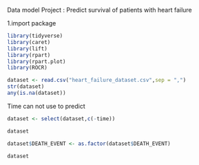 Data model Project : Predict survival of patients with heart failure

1.import package

```r
library(tidyverse)
library(caret)
library(lift)
library(rpart)
library(rpart.plot)
library(ROCR)
```

```r
dataset <- read.csv("heart_failure_dataset.csv",sep = ",")
str(dataset)
any(is.na(dataset))
```

Time can not use to predict

```r
dataset <- select(dataset,c(-time))

```

```r
dataset
```

```r
dataset$DEATH_EVENT <- as.factor(dataset$DEATH_EVENT)
```

```r
dataset
```
